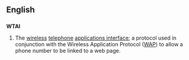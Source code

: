 ==English==

==={{abbreviation}}===
'''WTAI'''

# The [[wireless]] [[telephone]] [[applications interface]]; a protocol used in conjunction with the Wireless Application Protocol ([[WAP]]) to allow a phone number to be linked to a web page.